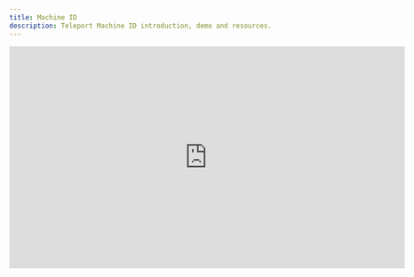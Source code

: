 ```yaml
---
title: Machine ID
description: Teleport Machine ID introduction, demo and resources.
---
```


<iframe
  width="712"
  height="400"
  src="https://www.youtube-nocookie.com/embed/QWd0eqIa9mA?"
  frameBorder="0"
  allow="accelerometer; autoplay; encrypted-media; gyroscope; picture-in-picture"
  allowFullScreen
/>
<br/>

Teleport Machine ID enables machines, such as CI/CD workflows, to securely
authenticate with your Teleport cluster in order to connect to resources and
configure the cluster itself.

Using Machine ID brings the existing benefits of the Teleport platform to
machine access:

- Short-lived, rotating credentials.
- Rich auditing and session recording.
- Fine-grained role-based access control.
- Consistency with your techniques for managing human access.

Machine ID supports a number of use-cases and platforms, but is commonly used
for:

- Granting CI/CD workflows access to resources such as SSH servers,
  Kubernetes Clusters, Databases and Applications that are protected by Teleport
  in order to deploy changes.
- Granting SecOps tooling access to resources in order to run security analysis
  against them.
- Creating and renewing credentials for custom scripts that leverage `tctl` or
  the Teleport API in order to control Teleport configuration.

## Overview

TODO: THIS TEXT IS ROUGH

Machine ID is used through an agent called `tbot`. `tbot` authenticates
with the Teleport cluster and then writes short-lived credentials and
configuration files (known as artifacts) to configured destinations (such as a
directory). These credentials can then be used by other tools to access a
Teleport cluster and its resources. In daemon mode, `tbot` continually renews
the short-lived credentials before they expire.

`tbot` authenticates with the Teleport cluster using a join token which grants
access to a Bot User. A Bot User is similar to a normal Teleport user but is
only accessible via a join token and cannot be "logged into" like a normal
user. A Bot User holds a single role, known as the Bot Role. This role gives
`tbot` the ability to generate certificates for specified Teleport roles.

TODO: THIS TEXT IS ROUGH

## Further Reading

For a quickstart non-production introduction to Machine ID, read the
[Getting Started Guide](./getting-started.mdx).

Production-ready guidance on deploying Machine ID is broken out into two parts:

- [Platform Guides](./platform-guides.mdx): How to install and configure Machine ID for a specific platform.
- [Access Guides](./access-guides.mdx): How to use Machine ID to access Teleport and Teleport resources.

Other resources:

- [Frequently Asked Questions](./faq.mdx): Commonly asked questions.
- [Troubleshooting Guide](./troubleshooting.mdx): Common issues and how to solve them.
- [Architecture](./architecture.mdx): A technical deep-dive into how Machine ID works.
- [Reference](./reference.mdx): Complete documentation of available configuration options.